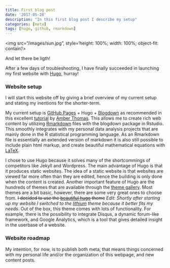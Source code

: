 ```yaml
---
title: First blog post
date: '2017-05-28'
description: "In this first blog post I describe my setup"
categories: [meta]
tags: [hugo, github, rmarkdown]
---
```


<img src="/images/sun.jpg", style='height: 100%; width: 100%; object-fit: contain'/>

And let there be ligth! 

After a few days of troubleshooting, I have finally succeeded in launching my first website with <a href="https://gohugo.io/">Hugo</a>, hurray!

### Website setup
I will start this website off by giving a brief overview of my current setup and stating my inentions for the shorter-term.

My current setup is <a href="https://pages.github.com/">GitHub Pages</a> + Hugo + <a href="https://github.com/rstudio/blogdown">Blogdown</a> as recommended in this excellent <a href="https://proquestionasker.github.io/blog/Making_Site/"> tutorial</a> by <a href="https://github.com/ProQuestionAsker">Amber Thomas</a>. This allows me to create rich web content by utilizing <a href="http://rmarkdown.rstudio.com/">Rmarkdown</a> files with the blogdown package in Rstudio. This smoothly integrates with my personal data analysis projects that are mainly done in the R statistical programming language. As an Rmarkdown file is essentially an extended version of markdown it is also still possible to include plain html markup, and create beautiful mathematical equations with <a href="https://en.wikibooks.org/wiki/LaTeX">LaTeX</a>.

I chose to use Hugo because it solves many of the shortcommings of competitors like Jekyll and Wordpress. The main advantage of Hugo is that it produces static websites. The idea of a static website is that websites are viewed far more often than they are edited, hence the building is only done when the content is created. Another important feature of Hugo are the hundreds of themes that are available through the <a href="https://themes.gohugo.io/">theme gallery</a>. Most themes are a bit basic, however, there are some very great ones to choose from. ~~I decided to use the <a href="https://themes.gohugo.io/beautifulhugo/">beautiful hugo</a> theme~~ *Edit: Shortly after starting up my website I switched to the <a href="https://themes.gohugo.io/hugo-lithium-theme/">lithium</a> theme because it better fits my needs*. Out of the box, this theme comes with lots of functionality. For example, there is the possibility to integrate Disqus, a dynamic forum-like framework, and Google Analytics, which is a tool that gives detailed insight in the userbase of a website.

### Website roadmap
My intention, for now, is to publish both meta, that means things concerned with my personal life and/or the organization of this webpage, and new content posts. 